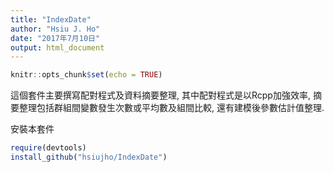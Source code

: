 ```yaml
---
title: "IndexDate"
author: "Hsiu J. Ho"
date: "2017年7月10日"
output: html_document
---
```


```r
knitr::opts_chunk$set(echo = TRUE)
```

這個套件主要撰寫配對程式及資料摘要整理, 其中配對程式是以Rcpp加強效率, 摘要整理包括群組間變數發生次數或平均數及組間比較, 還有建模後參數估計值整理.

安裝本套件
```r
require(devtools)
install_github("hsiujho/IndexDate")
```
